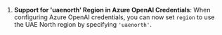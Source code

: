 1. **Support for 'uaenorth' Region in Azure OpenAI Credentials**: When configuring Azure OpenAI credentials, you can now set `region` to use the UAE North region by specifying `'uaenorth'`.